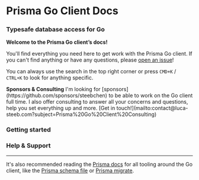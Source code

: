 
# Prisma Go Client Docs

### Typesafe database access for Go

**Welcome to the Prisma Go client’s docs!**

You'll find everything you need here to get work with the Prisma Go client.
If you can't find anything or have any questions, please [open an issue](https://github.com/gooferOrm/goofer/issues/new/choose)!

You can always use the search in the top right corner or press `CMD+K` / `CTRL+K` to look for anything specific.

<Callout type="info" emoji="ℹ️">
	<b>Sponsors & Consulting</b> I'm looking for
	[sponsors](https://github.com/sponsors/steebchen) to be able to work on the Go
	client full time. I also offer consulting to answer all your concerns and
	questions, help you set everything up and more. [Get in
	touch!](mailto:contact@luca-steeb.com?subject=Prisma%20Go%20Client%20Consulting)
</Callout>

### Getting started

<Cards className="flex flex-wrap">
	<Cards.Card
		href="/docs/getting-started/quickstart"
		icon={""}
		title={"Quickstart"}
		arrow={true}
	/>
	<Cards.Card
		href="/docs/walkthrough/introduction"
		icon={""}
		title={"Walkthrough"}
		arrow={true}
	/>
	<Cards.Card
		href="/docs/reference/features"
		icon={""}
		title={"Features"}
		arrow={true}
	/>
	<Cards.Card
		href="/docs/reference/deploy"
		icon={""}
		title={"Deploy"}
		arrow={true}
	/>
</Cards>

### Help & Support

<Cards className="flex flex-wrap">
	<Cards.Card
		href="/docs/help"
		icon={""}
		title={"Bug reports & feature requests"}
		arrow={true}
	/>
	<Cards.Card
		href="/docs/community"
		icon={""}
		title={"Community"}
		arrow={true}
	/>
</Cards>

---

It's also recommended reading the [Prisma docs](https://prisma.io/docs) for all tooling around the Go client, like the [Prisma schema file](https://www.prisma.io/docs/reference/tools-and-interfaces/prisma-schema/prisma-schema-file) or [Prisma migrate](https://www.prisma.io/docs/reference/tools-and-interfaces/prisma-migrate).
